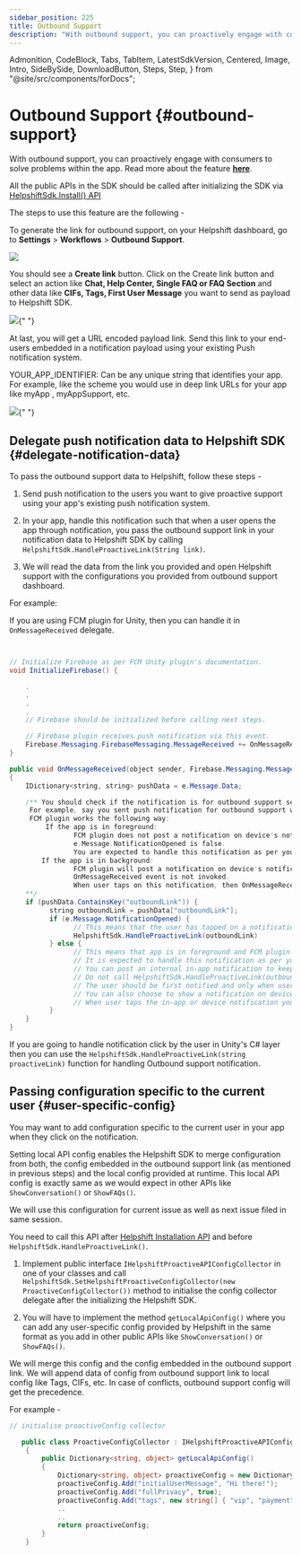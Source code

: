 ```yaml
---
sidebar_position: 225
title: Outbound Support
description: "With outbound support, you can proactively engage with consumers to solve problems within the app. Read more about the feature **[here](https://support.helpshift.com/hc/faq/1163-outbound-support-create-outbound-support-link)**."
---
```


  Admonition,
  CodeBlock,
  Tabs,
  TabItem,
  LatestSdkVersion,
  Centered,
  Image,
  Intro,
  SideBySide,
  DownloadButton,
  Steps,
  Step,
} from "@site/src/components/forDocs";

# Outbound Support {#outbound-support}

<Intro>

With outbound support, you can proactively engage with consumers to solve problems within the app. Read more about the feature **[here](https://support.helpshift.com/hc/faq/1163-outbound-support-create-outbound-support-link)**.

</Intro>

<Admonition type="info" title="Note">

All the public APIs in the SDK should be called after initializing the SDK via [HelpshiftSdk.Install() API](/sdkx-unity/getting-started-android#initializing)

</Admonition>

The steps to use this feature are the following -

To generate the link for outbound support, on your Helpshift dashboard, go to **Settings** > **Workflows** > **Outbound Support**.

![](/static/books/helpshiftx/outbound-support.png)

You should see a **Create link** button. Click on the Create link button and select an action like **Chat, Help Center, Single FAQ or FAQ Section** and other data like **CIFs, Tags, First User Message** you want to send as payload to Helpshift SDK.

<Image src="/static/books/helpshiftx/generate-link-box.png" width="full" />{" "}

At last, you will get a URL encoded payload link. Send this link to your end-users embedded in a notification payload using your existing Push notification system.

YOUR_APP_IDENTIFIER: Can be any unique string that identifies your app. For example, like the scheme you would use in deep link URLs for your app like myApp , myAppSupport, etc.

<Image src="/static/books/helpshiftx/proactive-link.png" width="full" />{" "}

## Delegate push notification data to Helpshift SDK {#delegate-notification-data}

To pass the outbound support data to Helpshift, follow these steps -

1. Send push notification to the users you want to give proactive support using your app's existing push notification system.

2. In your app, handle this notification such that when a user opens the app through notification, you pass the outbound support link in your notification data to Helpshift SDK by calling `HelpshiftSdk.HandleProactiveLink(String link)`.

3. We will read the data from the link you provided and open Helpshift support with the configurations you provided from outbound support dashboard.

For example:

If you are using FCM plugin for Unity, then you can handle it in `OnMessageReceived` delegate.

```java


// Initialize Firebase as per FCM Unity plugin's documentation.
void InitializeFirebase() {

    .
    .
    .
    .
    // Firebase should be initialized before calling next steps.

    // Firebase plugin receives push notification via this event.
    Firebase.Messaging.FirebaseMessaging.MessageReceived += OnMessageReceived;
}

public void OnMessageReceived(object sender, Firebase.Messaging.MessageReceivedEventArgs e)
{
    IDictionary<string, string> pushData = e.Message.Data;

    /** You should check if the notification is for outbound support sent from your existing push notification system.
     For example, say you sent push notification for outbound support with additional data key "outboundLink" containing the outbound support link generated from Helpshift dashboard.
     FCM plugin works the following way:
         If the app is in foreground:
                FCM plugin does not post a notification on device's notification tray.
                e.Message.NotificationOpened is false.
                You are expected to handle this notification as per your use case.
        If the app is in background:
                FCM plugin will post a notification on device's notification tray.
                OnMessageReceived event is not invoked.
                When user taps on this notification, then OnMessageReceived event is invoked with e.Message.NotificationOpened as true
    **/
    if (pushData.ContainsKey("outboundLink")) {
          string outboundLink = pushData["outboundLink"];
          if (e.Message.NotificationOpened) {
                // This means that the user has tapped on a notification posted by FCM plugin.
                HelpshiftSdk.HandleProactiveLink(outboundLink)
          } else {
                // This means that app is in foreground and FCM plugin did not post any notification on device.
                // It is expected to handle this notification as per your use case.
                // You can post an internal in-app notification to keep the user engaged in the app.
                // Do not call HelpshiftSdk.HandleProactiveLink(outboundLink) here since it will directly open Helpshift SDK Helpcenter or chat screen.
                // The user should be first notified and only when user taps on the notification then call the HelpshiftSdk.HandleProactiveLink(outboundLink) function.
                // You can also choose to show a notification on device, just like FCM plugin, but the code for it is to be written by you.
                // When user taps the in-app or device notification you should call HelpshiftSdk.HandleProactiveLink(outboundLink)
          }
    }
}
```

If you are going to handle notification click by the user in Unity's C# layer then you can use the `HelpshiftSdk.HandleProactiveLink(string proactiveLink)` function for handling Outbound support notification.

## Passing configuration specific to the current user {#user-specific-config}

You may want to add configuration specific to the current user in your app when they click on the notification.

Setting local API config enables the Helpshift SDK to merge configuration from both, the config embedded in the outbound support link (as mentioned in previous steps) and the local config provided at runtime. This local API config is exactly same as we would expect in other APIs like `ShowConversation()` or `ShowFAQs()`.

We will use this configuration for current issue as well as next issue filed in same session.

<Admonition type="info" title="Note">

You need to call this API after [Helpshift Installation API](/sdkx-unity/getting-started-android#initializing) and before `HelpshiftSdk.HandleProactiveLink()`.

</Admonition>

1. Implement public interface `IHelpshiftProactiveAPIConfigCollector` in one of your classes and call `HelpshiftSdk.SetHelpshiftProactiveConfigCollector(new ProactiveConfigCollector())` method to initialise the config collector delegate after the initializing the Helpshift SDK.

2. You will have to implement the method `getLocalApiConfig()` where you can add any user-specific config provided by Helpshift in the same format as you add in other public APIs like `ShowConversation()` or `ShowFAQs()`.

We will merge this config and the config embedded in the outbound support link. We will append data of config from outbound support link to local config like Tags, CIFs, etc. In case of conflicts, outbound support config will get the precedence.

For example -

```csharp
// initialise proactiveConfig collector

   public class ProactiveConfigCollector : IHelpshiftProactiveAPIConfigCollector
    {
        public Dictionary<string, object> getLocalApiConfig()
        {
            Dictionary<string, object> proactiveConfig = new Dictionary<string, object>();
            proactiveConfig.Add("initialUserMessage", "Hi there!");
            proactiveConfig.Add("fullPrivacy", true);
            proactiveConfig.Add("tags", new string[] { "vip", "payment", "blocked", "renewal" });
            ..
            ..
            return proactiveConfig;
        }
    }
```
